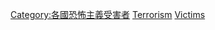 {{Category see also|美國恐怖主義逝世者}}

{{DEFAULTSORT:American terrorism victims}}
[[Category:各國恐怖主義受害者|Category:各國恐怖主義受害者]]
[[Category:美國犯罪事件受害者|Terrorism]]
[[Category:美国恐怖主义|Victims]]